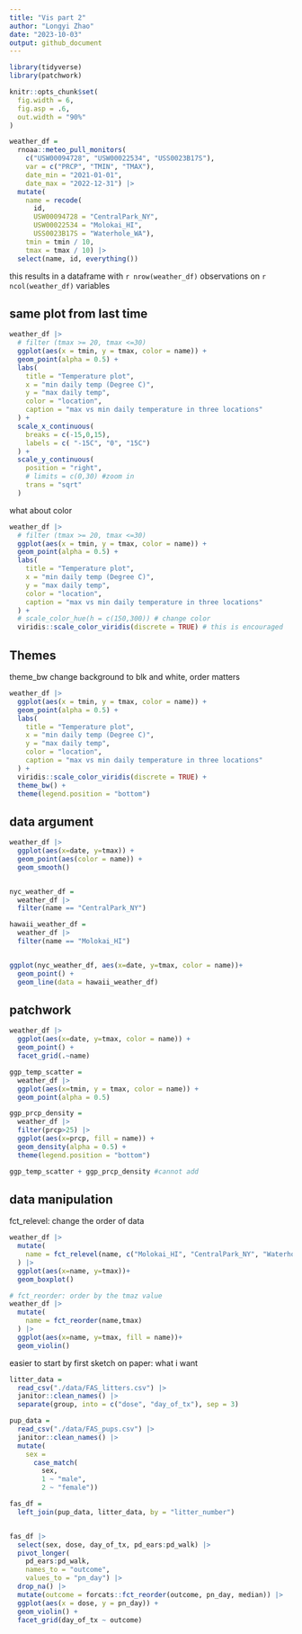 ```yaml
---
title: "Vis part 2"
author: "Longyi Zhao"
date: "2023-10-03"
output: github_document 
---
```


```r
library(tidyverse)
library(patchwork)

knitr::opts_chunk$set(
  fig.width = 6,
  fig.asp = .6,
  out.width = "90%"
)
```

```r
weather_df = 
  rnoaa::meteo_pull_monitors(
    c("USW00094728", "USW00022534", "USS0023B17S"),
    var = c("PRCP", "TMIN", "TMAX"), 
    date_min = "2021-01-01",
    date_max = "2022-12-31") |>
  mutate(
    name = recode(
      id, 
      USW00094728 = "CentralPark_NY", 
      USW00022534 = "Molokai_HI",
      USS0023B17S = "Waterhole_WA"),
    tmin = tmin / 10,
    tmax = tmax / 10) |>
  select(name, id, everything())
```

this results in a dataframe with `r nrow(weather_df)` observations on `r ncol(weather_df)` variables

## same plot from last time 

```r
weather_df |>
  # filter (tmax >= 20, tmax <=30)
  ggplot(aes(x = tmin, y = tmax, color = name)) +
  geom_point(alpha = 0.5) +
  labs(
    title = "Temperature plot", 
    x = "min daily temp (Degree C)", 
    y = "max daily temp",
    color = "location", 
    caption = "max vs min daily temperature in three locations"
  ) +
  scale_x_continuous(
    breaks = c(-15,0,15),
    labels = c( "-15C", "0", "15C")
  ) +
  scale_y_continuous(
    position = "right", 
    # limits = c(0,30) #zoom in 
    trans = "sqrt"
  )
```

what about color
```r
weather_df |>
  # filter (tmax >= 20, tmax <=30)
  ggplot(aes(x = tmin, y = tmax, color = name)) +
  geom_point(alpha = 0.5) +
  labs(
    title = "Temperature plot", 
    x = "min daily temp (Degree C)", 
    y = "max daily temp",
    color = "location", 
    caption = "max vs min daily temperature in three locations"
  ) +
  # scale_color_hue(h = c(150,300)) # change color 
  viridis::scale_color_viridis(discrete = TRUE) # this is encouraged
```

## Themes

theme_bw change background to blk and white, order matters
```r
weather_df |>
  ggplot(aes(x = tmin, y = tmax, color = name)) +
  geom_point(alpha = 0.5) +
  labs(
    title = "Temperature plot", 
    x = "min daily temp (Degree C)", 
    y = "max daily temp",
    color = "location", 
    caption = "max vs min daily temperature in three locations"
  ) +
  viridis::scale_color_viridis(discrete = TRUE) +
  theme_bw() +
  theme(legend.position = "bottom") 
```

## data argument 
```r
weather_df |>
  ggplot(aes(x=date, y=tmax)) +
  geom_point(aes(color = name)) +
  geom_smooth()


nyc_weather_df = 
  weather_df |>
  filter(name == "CentralPark_NY")

hawaii_weather_df =
  weather_df |>
  filter(name == "Molokai_HI")


ggplot(nyc_weather_df, aes(x=date, y=tmax, color = name))+
  geom_point() +
  geom_line(data = hawaii_weather_df)
```

## patchwork

```r
weather_df |>
  ggplot(aes(x=date, y=tmax, color = name)) +
  geom_point() +
  facet_grid(.~name)
```

```r
ggp_temp_scatter = 
  weather_df |>
  ggplot(aes(x=tmin, y = tmax, color = name)) +
  geom_point(alpha = 0.5)

ggp_prcp_density = 
  weather_df |>
  filter(prcp>25) |>
  ggplot(aes(x=prcp, fill = name)) +
  geom_density(alpha = 0.5) +
  theme(legend.position = "bottom")

ggp_temp_scatter + ggp_prcp_density #cannot add
```


## data manipulation 
fct_relevel: change the order of data
```r
weather_df |>
  mutate(
    name = fct_relevel(name, c("Molokai_HI", "CentralPark_NY", "Waterhole_WA"))
  ) |>
  ggplot(aes(x=name, y=tmax))+
  geom_boxplot()

# fct_reorder: order by the tmaz value
weather_df |>
  mutate(
    name = fct_reorder(name,tmax)
  ) |>
  ggplot(aes(x=name, y=tmax, fill = name))+
  geom_violin()
```


easier to start by first sketch on paper: what i want 
```r
litter_data = 
  read_csv("./data/FAS_litters.csv") |>
  janitor::clean_names() |>
  separate(group, into = c("dose", "day_of_tx"), sep = 3)

pup_data = 
  read_csv("./data/FAS_pups.csv") |>
  janitor::clean_names() |>
  mutate(
    sex = 
      case_match(
        sex, 
        1 ~ "male", 
        2 ~ "female"))

fas_df = 
  left_join(pup_data, litter_data, by = "litter_number")


fas_df |> 
  select(sex, dose, day_of_tx, pd_ears:pd_walk) |> 
  pivot_longer(
    pd_ears:pd_walk,
    names_to = "outcome", 
    values_to = "pn_day") |> 
  drop_na() |> 
  mutate(outcome = forcats::fct_reorder(outcome, pn_day, median)) |> 
  ggplot(aes(x = dose, y = pn_day)) + 
  geom_violin() + 
  facet_grid(day_of_tx ~ outcome)

```


